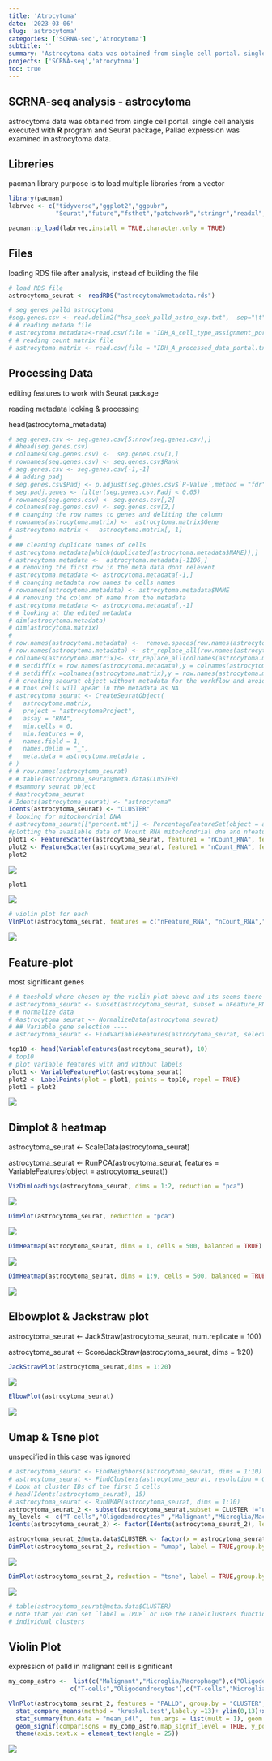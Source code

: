 ```yaml
---
title: 'Atrocytoma'
date: '2023-03-06'
slug: 'astrocytoma'
categories: ['SCRNA-seq','Atrocytoma']
subtitle: ''
summary: 'Astrocytoma data was obtained from single cell portal. single cell analysis executed with **R** program and Seurat package, Pallad expression was examined in astrocytoma data.'
projects: ['SCRNA-seq','atrocytoma']
toc: true
---
```


## SCRNA-seq analysis - astrocytoma

astrocytoma data was obtained from single cell portal. single cell analysis executed with **R** program and Seurat package, Pallad expression was examined in astrocytoma data.

## Libreries

pacman library purpose is to load multiple libraries from a vector

```r
library(pacman)
labrvec <- c("tidyverse","ggplot2","ggpubr",
             "Seurat","future","fsthet","patchwork","stringr","readxl","stats")

pacman::p_load(labrvec,install = TRUE,character.only = TRUE)
```

## Files

loading RDS file after analysis, instead of building the file

```r
# load RDS file
astrocytoma_seurat <- readRDS("astrocytomaWmetadata.rds")

# seg genes palld astrocytoma 
#seg.genes.csv <- read.delim2("hsa_seek_palld_astro_exp.txt",  sep="\t",header = F,  stringsAsFactors = F,check.names = FALSE)
# # reading metada file
# astrocytoma.metadata<-read.csv(file = "IDH_A_cell_type_assignment_portal_v2.txt",sep ="\t" )
# # reading count matrix file
# astrocytoma.matrix <- read.csv(file = "IDH_A_processed_data_portal.txt",sep ="\t",check.names = FALSE)
```

## Processing Data

editing features to work with Seurat package

reading metadata looking & processing

head(astrocytoma_metadata)

```r
# seg.genes.csv <- seg.genes.csv[5:nrow(seg.genes.csv),]
# #head(seg.genes.csv)
# colnames(seg.genes.csv) <-  seg.genes.csv[1,]
# rownames(seg.genes.csv) <- seg.genes.csv$Rank
# seg.genes.csv <- seg.genes.csv[-1,-1]
# # adding padj
# seg.genes.csv$Padj <- p.adjust(seg.genes.csv$`P-Value`,method = "fdr")
# seg.padj.genes <- filter(seg.genes.csv,Padj < 0.05)
# rownames(seg.genes.csv) <- seg.genes.csv[,2]
# colnames(seg.genes.csv) <- seg.genes.csv[2,]
# # changing the row names to genes and deliting the column
# rownames(astrocytoma.matrix) <-  astrocytoma.matrix$Gene
# astrocytoma.matrix <-  astrocytoma.matrix[,-1]
# 
# ## cleaning duplicate names of cells
# astrocytoma.metadata[which(duplicated(astrocytoma.metadata$NAME)),]
# astrocytoma.metadata <-  astrocytoma.metadata[-1106,]
# # removing the first row in the meta data dont relevent
# astrocytoma.metadata <- astrocytoma.metadata[-1,]
# # changing metadata row names to cells names
# rownames(astrocytoma.metadata) <- astrocytoma.metadata$NAME
# # removing the column of name from the metadata
# astrocytoma.metadata <- astrocytoma.metadata[,-1]
# # looking at the edited metadata
# dim(astrocytoma.metadata)
# dim(astrocytoma.matrix)
# 
# row.names(astrocytoma.metadata) <-  remove.spaces(row.names(astrocytoma.metadata) ) 
# row.names(astrocytoma.metadata) <- str_replace_all(row.names(astrocytoma.metadata) ,"[\\.-]" , "_")
# colnames(astrocytoma.matrix)<- str_replace_all(colnames(astrocytoma.matrix), "[\\.-]", "_")
# # setdiff(x = row.names(astrocytoma.metadata),y = colnames(astrocytoma.matrix))
# # setdiff(x =colnames(astrocytoma.matrix),y = row.names(astrocytoma.metadata) )
# # creating saeurat object without metadata for the workflow and avoiding unspesified cells 
# # thos cells will apear in the metadata as NA
# astrocytoma_seurat <- CreateSeuratObject(
#   astrocytoma.matrix,
#   project = "astrocytomaProject",
#   assay = "RNA",
#   min.cells = 0,
#   min.features = 0,
#   names.field = 1,
#   names.delim = "_",
#   meta.data = astrocytoma.metadata ,
# )
# # row.names(astrocytoma_seurat)
# # table(astrocytoma_seurat@meta.data$CLUSTER)
# #sammury seurat object
# #astrocytoma_seurat
# Idents(astrocytoma_seurat) <- "astrocytoma"
Idents(astrocytoma_seurat) <- "CLUSTER"
# looking for mitochondrial DNA
# astrocytoma_seurat[["percent.mt"]] <- PercentageFeatureSet(object = astrocytoma_seurat, pattern = "^MT-")
#plotting the available data of Ncount RNA mitochondrial dna and nfeature rna
plot1 <- FeatureScatter(astrocytoma_seurat, feature1 = "nCount_RNA", feature2 = "percent.mt")
plot2 <- FeatureScatter(astrocytoma_seurat, feature1 = "nCount_RNA", feature2 = "nFeature_RNA")
plot2 
```

![](index_files/figure-html/processing-1.jpeg)

```r
plot1
```

![](index_files/figure-html/processing-2.jpeg)


```r
# violin plot for each
VlnPlot(astrocytoma_seurat, features = c("nFeature_RNA", "nCount_RNA","percent.mt"), ncol = 3,pt.size = 0)
```

![](index_files/figure-html/processing-3.jpeg)



## Feature-plot

most significant genes

```r
# # theshold where chosen by the violin plot above and its seems there isnt mitochondrial in data 
# astrocytoma_seurat <- subset(astrocytoma_seurat, subset = nFeature_RNA > 2500 & nFeature_RNA < 10000) 
# # normalize data
# #astrocytoma_seurat <- NormalizeData(astrocytoma_seurat)
# ## Variable gene selection ----
# astrocytoma_seurat <- FindVariableFeatures(astrocytoma_seurat, selection.method = "vst", nfeatures = 2000)

top10 <- head(VariableFeatures(astrocytoma_seurat), 10)
# top10
# plot variable features with and without labels
plot1 <- VariableFeaturePlot(astrocytoma_seurat)
plot2 <- LabelPoints(plot = plot1, points = top10, repel = TRUE)
plot1 + plot2
```

![](index_files/figure-html/Feature plot-1.jpeg)



## Dimplot & heatmap

astrocytoma_seurat \<- ScaleData(astrocytoma_seurat)

astrocytoma_seurat \<- RunPCA(astrocytoma_seurat, features = VariableFeatures(object = astrocytoma_seurat))

```r
VizDimLoadings(astrocytoma_seurat, dims = 1:2, reduction = "pca")
```

![](index_files/figure-html/Dimplot & heatmap-1.jpeg)



```r
DimPlot(astrocytoma_seurat, reduction = "pca")
```

![](index_files/figure-html/Dimplot & heatmap-2.jpeg)



```r
DimHeatmap(astrocytoma_seurat, dims = 1, cells = 500, balanced = TRUE)
```

![](index_files/figure-html/Dimplot & heatmap-3.jpeg)



```r
DimHeatmap(astrocytoma_seurat, dims = 1:9, cells = 500, balanced = TRUE)
```

![](index_files/figure-html/Dimplot & heatmap-4.jpeg)



## Elbowplot & Jackstraw plot

astrocytoma_seurat \<- JackStraw(astrocytoma_seurat, num.replicate = 100)

astrocytoma_seurat \<- ScoreJackStraw(astrocytoma_seurat, dims = 1:20)

```r
JackStrawPlot(astrocytoma_seurat,dims = 1:20)
```

![](index_files/figure-html/elbowplot & jackstraw plot-1.jpeg)



```r
ElbowPlot(astrocytoma_seurat)
```

![](index_files/figure-html/elbowplot & jackstraw plot-2.jpeg)



## Umap & Tsne plot

unspecified in this case was ignored

```r
# astrocytoma_seurat <- FindNeighbors(astrocytoma_seurat, dims = 1:10)
# astrocytoma_seurat <- FindClusters(astrocytoma_seurat, resolution = 0.5)
# Look at cluster IDs of the first 5 cells
# head(Idents(astrocytoma_seurat), 15)
# astrocytoma_seurat <- RunUMAP(astrocytoma_seurat, dims = 1:10)
astrocytoma_seurat_2 <- subset(astrocytoma_seurat,subset = CLUSTER !="unspecified" )
my_levels <- c("T-cells","Oligodendrocytes" ,"Malignant","Microglia/Macrophage")
Idents(astrocytoma_seurat_2) <- factor(Idents(astrocytoma_seurat_2), levels= )

astrocytoma_seurat_2@meta.data$CLUSTER <- factor(x = astrocytoma_seurat_2@meta.data$CLUSTER, levels = c("Microglia/Macrophage","Malignant","Oligodendrocytes" ,"T-cells"))
DimPlot(astrocytoma_seurat_2, reduction = "umap", label = TRUE,group.by = "CLUSTER") +ggtitle("CellAssignment")
```

![](index_files/figure-html/umap & tsne-1.jpeg)



```r
DimPlot(astrocytoma_seurat_2, reduction = "tsne", label = TRUE,group.by = "CLUSTER") +ggtitle("CellAssignment")
```

![](index_files/figure-html/umap & tsne-2.jpeg)



```r
# table(astrocytoma_seurat@meta.data$CLUSTER)
# note that you can set `label = TRUE` or use the LabelClusters function to help label
# individual clusters
```

## Violin Plot

expression of palld in malignant cell is significant

```r
my_comp_astro <-  list(c("Malignant","Microglia/Macrophage"),c("Oligodendrocytes","Malignant"),c("T-cells","Malignant"),
                 c("T-cells","Oligodendrocytes"),c("T-cells","Microglia/Macrophage"),c("Microglia/Macrophage","Oligodendrocytes"))

VlnPlot(astrocytoma_seurat_2, features = "PALLD", group.by = "CLUSTER", sort = FALSE,pt.size = 0) + 
  stat_compare_means(method = 'kruskal.test',label.y =13)+ ylim(0,13)+xlab("Cell Type")+
  stat_summary(fun.data = "mean_sdl",  fun.args = list(mult = 1), geom = "pointrange", color = "red",size=0.1)+
  geom_signif(comparisons = my_comp_astro,map_signif_level = TRUE, y_position=c(9,7,8,9,10,11,12))+NoLegend()+
  theme(axis.text.x = element_text(angle = 25))
```

![](index_files/figure-html/violin plot-1.jpeg)


